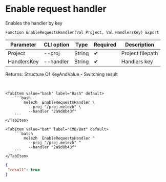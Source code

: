 ﻿---
sidebar_position: 7
description: Enable request handler and other functions to work with Melezh in the Open Integration Package, a free open-source integration library for 1C:Enterprise 8, OneScript and CLI
keywords: [1C, 1С, 1С:Enterprise, 1С:Enterprise 8.3, API, Integration, Services, Exchange, OneScript, CLI]
---


# Enable request handler
 Enables the handler by key



`Function EnableRequestsHandler(Val Project, Val HandlersKey) Export`

  | Parameter | CLI option | Type | Required | Description |
  |-|-|-|-|-|
  | Project | --proj | String | &#x2714; | Project filepath |
  | HandlersKey | --handler | String | &#x2714; | Handlers key |

  
  Returns:  Structure Of KeyAndValue - Switching result

<br/>



 

 <Tabs>
  
    <TabItem value="bash" label="Bash" default>
        ```bash
            melezh  EnableRequestsHandler \
              --proj "/proj.melezh" \
              --handler "2a9d8b43f"
        ```
    </TabItem>
  
    <TabItem value="bat" label="CMD/Bat" default>
        ```batch
            melezh  EnableRequestsHandler ^
              --proj "/proj.melezh" ^
              --handler "2a9d8b43f"
        ```
    </TabItem>
</Tabs>

```json title="Result"
{
 "result": true
}
```
